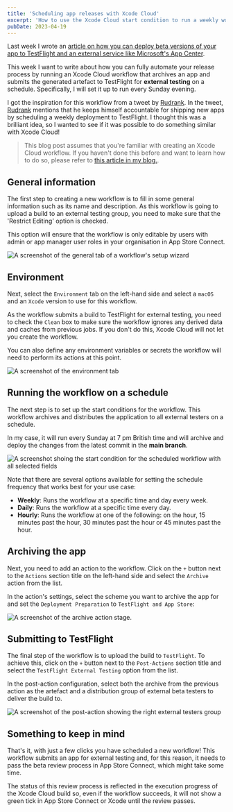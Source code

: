 ```yaml
---
title: 'Scheduling app releases with Xcode Cloud'
excerpt: 'How to use the Xcode Cloud start condition to run a weekly workflow that distributes your app to TestFlight for external testing and the App Store.'
pubDate: 2023-04-19
---
```



Last week I wrote an [article on how you can deploy beta versions of your app to TestFlight and an external service like Microsoft's App Center](/how-to-deploy-beta-versions-of-your-app-to-testflight-and-appcenter-with-xcode-cloud).

This week I want to write about how you can fully automate your release process by running an Xcode Cloud workflow that archives an app and submits the generated artefact to TestFlight for **external testing** on a schedule. Specifically, I will set it up to run every Sunday evening.

I got the inspiration for this workflow from a tweet by [Rudrank](https://twitter.com/rudrankriyam). In the tweet, [Rudrank](https://twitter.com/rudrankriyam) mentions that he keeps himself accountable for shipping new apps by scheduling a weekly deployment to TestFlight. I thought this was a brilliant idea, so I wanted to see if it was possible to do something similar with Xcode Cloud!

> This blog post assumes that you're familiar with creating an Xcode Cloud workflow. If you haven't done this before and want to learn how to do so, please refer to [this article in my blog.](/how-to-deploy-beta-versions-of-your-app-to-testflight-and-appcenter-with-xcode-cloud).

## General information

The first step to creating a new workflow is to fill in some general information such as its name and description. As this workflow is going to upload a build to an external testing group, you need to make sure that the 'Restrict Editing' option is checked.

This option will ensure that the workflow is only editable by users with admin or app manager user roles in your organisation in App Store Connect.

![A screenshot of the general tab of a workflow's setup wizard](/assets/posts/scheduling-app-releases-with-xcode-cloud/general.webp)

## Environment

Next, select the `Environment` tab on the left-hand side and select a `macOS` and an `Xcode` version to use for this workflow.

As the workflow submits a build to TestFlight for external testing, you need to check the `Clean` box to make sure the workflow ignores any derived data and caches from previous jobs. If you don't do this, Xcode Cloud will not let you create the workflow.

You can also define any environment variables or secrets the workflow will need to perform its actions at this point.

![A screenshot of the environment tab](/assets/posts/scheduling-app-releases-with-xcode-cloud/environment.webp)

## Running the workflow on a schedule

The next step is to set up the start conditions for the workflow. This workflow archives and distributes the application to all external testers on a schedule.

In my case, it will run every Sunday at 7 pm British time and will archive and deploy the changes from the latest commit in the **main branch**.

![A screenshot shoing the start condition for the scheduled workflow with all selected fields](/assets/posts/scheduling-app-releases-with-xcode-cloud/schedule.webp)

Note that there are several options available for setting the schedule frequency that works best for your use case:

- **Weekly**: Runs the workflow at a specific time and day every week.
- **Daily**: Runs the workflow at a specific time every day.
- **Hourly**: Runs the workflow at one of the following: on the hour, 15 minutes past the hour, 30 minutes past the hour or 45 minutes past the hour.

## Archiving the app

Next, you need to add an action to the workflow. Click on the `+` button next to the `Actions` section title on the left-hand side and select the `Archive` action from the list.

In the action's settings, select the scheme you want to archive the app for and set the `Deployment Preparation` to `TestFlight and App Store`:

![A screenshot of the archive action stage.](/assets/posts/scheduling-app-releases-with-xcode-cloud/archive.webp)

## Submitting to TestFlight

The final step of the workflow is to upload the build to `TestFlight`. To achieve this, click on the `+` button next to the `Post-Actions` section title and select the `TestFlight External Testing` option from the list.

In the post-action configuration, select both the archive from the previous action as the artefact and a distribution group of external beta testers to deliver the build to.

![A screenshot of the post-action showing the right external testers group](/assets/posts/scheduling-app-releases-with-xcode-cloud/submit.webp)

## Something to keep in mind

That's it, with just a few clicks you have scheduled a new workflow! This workflow submits an app for external testing and, for this reason, it needs to pass the beta review process in App Store Connect, which might take some time.

The status of this review process is reflected in the execution progress of the Xcode Cloud build so, even if the workflow succeeds, it will not show a green tick in App Store Connect or Xcode until the review passes.
